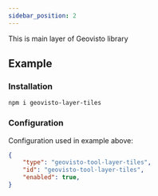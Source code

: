 ```yaml
---
sidebar_position: 2
---
```




This is main layer of Geovisto library

## Example

<Map />

### Installation

```
npm i geovisto-layer-tiles
```

### Configuration

Configuration used in example above:

```json
{
    "type": "geovisto-tool-layer-tiles",
    "id": "geovisto-tool-layer-tiles",
    "enabled": true,
}
```
